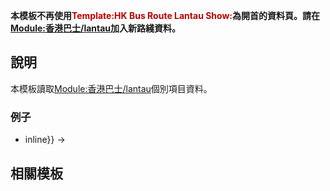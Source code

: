 <includeonly><!-- 在這裡加入模板的保護標識 --></includeonly><noinclude>{{Documentation subpage}}</noinclude>
<!-- 在本行下編輯模板說明 -->

{{esoteric}}

'''本模板不再使用<span style=color:#ba0000>Template:HK Bus Route Lantau Show:</span>為開首的資料頁。請在[[Module:香港巴士/lantau]]加入新路綫資料。'''

== 說明 ==
本模板讀取[[Module:香港巴士/lantau]]個別項目資料。

=== 例子 ===
* {{tl|HK Bus Route Lantau|1{{!}}inline}} → {{HK Bus Route Lantau|1|inline}}

== 相關模板 ==
{{HK Bus Table List}}